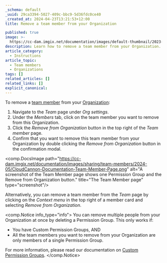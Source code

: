 ```yaml
---
_schema: default
_uuid: 29ca3394-5027-409c-bbc9-5d36fdc0ce40
_created_at: 2024-04-23T13:21:53+12:00
title: Remove a team member from your Organization

published: true
image: >-
  https://cc-dam.imgix.net/documentation/images/default-thumbnail/2023-Q4/CloudCannon-Documentation-Thumbnail.png
description: Learn how to remove a team member from your Organization.
article_category:
  - Instructions
article_topic:
  - Team members
  - Organizations
tags: []
related_articles: []
related_links: []
explicit_canonical:
---
```

To remove a [team member](/documentation/articles/what-is-a-team-member/) from your [Organization](/documentation/articles/what-is-an-organization/):

1. Navigate to the *Team* page under *Org settings*.
2. Under the *Members* tab, click on the team member you want to remove from this Organization.
3. Click the *Remove from Organization* button in the top right of the *Team member* page.
4. Confirm that you want to remove this team member from your Organization by double clicking the *Remove from Organization* button in the confirmation modal.

<comp.DocsImage path="https://cc-dam.imgix.net/documentation/images/sharing/team-members/2024-05/CloudCannon-Documentation-Team-Member-Page.png" alt="A screenshot of the Team Member page shows one Permission Group and the Remove from Organization button." title="The Team Member page" type="screenshot"/>

Alternatively, you can remove a team member from the *Team* page by clicking on the *Context menu* in the top right of a member card and selecting *Remove from Organization*.

<comp.Notice info_type="info">
  You can remove multiple people from your Organization at once by deleting a Permission Group. This only works if:

  * You have Custom Permission Groups, AND
  * All the team members you want to remove from your Organization are only members of a single Permission Group.

  For more information, please read our documentation on [Custom Permission Groups](/documentation/articles/what-are-custom-permission-groups/).
</comp.Notice>